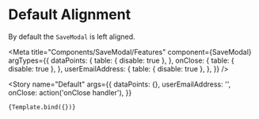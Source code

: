
# Default Alignment

By default the `SaveModal` is left aligned.

<Meta
    title="Components/SaveModal/Features"
    component={SaveModal}
    argTypes={{
        dataPoints: {
            table: { disable: true },
        },
        onClose: {
            table: { disable: true },
        },
        userEmailAddress: {
            table: { disable: true },
        },
    }}
/>

<Story
    name="Default"
    args={{
        dataPoints: {},
        userEmailAddress: '',
        onClose: action('onClose handler'),
    }}
>
    {Template.bind({})}
</Story>
